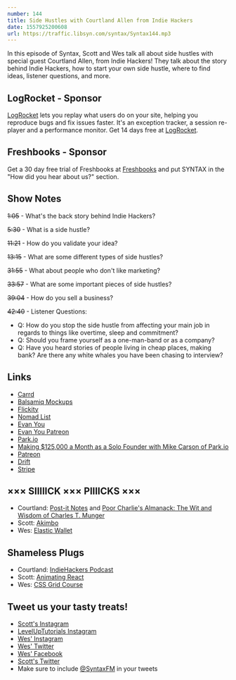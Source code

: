 ```yaml
---
number: 144
title: Side Hustles with Courtland Allen from Indie Hackers
date: 1557925200608
url: https://traffic.libsyn.com/syntax/Syntax144.mp3
---
```


In this episode of Syntax, Scott and Wes talk all about side hustles with special guest Courtland Allen, from Indie Hackers! They talk about the story behind Indie Hackers, how to start your own side hustle, where to find ideas, listener questions, and more.

## LogRocket - Sponsor

[LogRocket](https://logrocket.com/syntax) lets you replay what users do on your site, helping you reproduce bugs and fix issues faster. It's an exception tracker, a session re-player and a performance monitor. Get 14 days free at [LogRocket](https://logrocket.com/syntax).

## Freshbooks - Sponsor

Get a 30 day free trial of Freshbooks at [Freshbooks](https://freshbooks.com/syntax) and put SYNTAX in the "How did you hear about us?" section.

## Show Notes

~~1:05~~ - What's the back story behind Indie Hackers? 

~~5:30~~ - What is a side hustle? 

~~11:21~~ - How do you validate your idea?

~~13:15~~ - What are some different types of side hustles?

~~31:55~~ - What about people who don't like marketing?

~~33:57~~ - What are some important pieces of side hustles? 

~~39:04~~ - How do you sell a business?

~~42:40~~ - Listener Questions:

* Q: How do you stop the side hustle from affecting your main job in regards to things like overtime, sleep and commitment?
* Q: Should you frame yourself as a one-man-band or as a company? 
* Q: Have you heard stories of people living in cheap places, making bank? Are there any white whales you have been chasing to interview?

## Links
* [Carrd](https://carrd.co/)
* [Balsamiq Mockups](https://balsamiq.com/)
* [Flickity](https://flickity.metafizzy.co/)
* [Nomad List](https://nomadlist.com/)
* [Evan You](https://evanyou.me/)
* [Evan You Patreon](https://www.patreon.com/evanyou)
* [Park.io](https://park.io/)
* [Making $125,000 a Month as a Solo Founder with Mike Carson of Park.io](https://www.indiehackers.com/podcast/034-mike-carson-of-park-io)
* [Patreon](https://www.patreon.com/)
* [Drift](https://www.drift.com/)
* [Stripe](https://stripe.com/)

## ××× SIIIIICK ××× PIIIICKS ×××
* Courtland: [Post-it Notes](https://www.post-it.com/3M/en_US/post-it/) and [Poor Charlie's Almanack: The Wit and Wisdom of Charles T. Munger](https://www.amazon.com/Poor-Charlies-Almanack-Charles-Expanded/dp/1578645018)
* Scott: [Akimbo](https://www.akimbo.me/)
* Wes: [Elastic Wallet](https://www.amazon.com/s?k=elastic+wallets)

## Shameless Plugs
* Courtland: [IndieHackers Podcast](https://www.indiehackers.com/podcast)
* Scott: [Animating React](https://www.leveluptutorials.com/tutorials/animating-react)
* Wes: [CSS Grid Course](https://cssgrid.io/)

## Tweet us your tasty treats!
* [Scott's Instagram](https://www.instagram.com/stolinski/)
* [LevelUpTutorials Instagram](https://www.instagram.com/LevelUpTutorials/)
* [Wes' Instagram](https://www.instagram.com/wesbos/)
* [Wes' Twitter](https://twitter.com/wesbos)
* [Wes' Facebook](https://www.facebook.com/wesbos.developer)
* [Scott's Twitter](https://twitter.com/stolinski)
* Make sure to include [@SyntaxFM](https://twitter.com/SyntaxFM) in your tweets